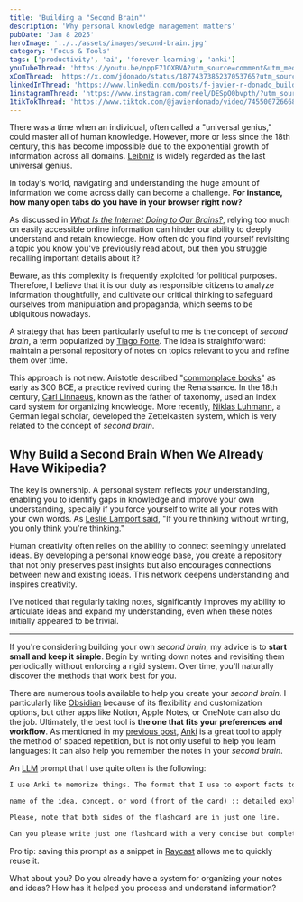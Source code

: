 ```yaml
---
title: 'Building a "Second Brain"'
description: 'Why personal knowledge management matters'
pubDate: 'Jan 8 2025'
heroImage: '../../assets/images/second-brain.jpg'
category: 'Focus & Tools'
tags: ['productivity', 'ai', 'forever-learning', 'anki']
youTubeThread: 'https://youtu.be/nppF71OXBVA?utm_source=comment&utm_medium=jdonado-com'
xComThread: 'https://x.com/jdonado/status/1877437385237053765?utm_source=comment&utm_medium=jdonado-com'
linkedInThread: 'https://www.linkedin.com/posts/f-javier-r-donado_building-a-second-brain-activity-7282818806937255936-ofX9?utm_source=comment&utm_medium=jdonado-com'
1instagramThread: 'https://www.instagram.com/reel/DESpO0bvpth/?utm_source=ig_web_copy_link&igsh=MzRlODBiNWFlZA==?utm_source=comment&utm_medium=jdonado-com'
1tikTokThread: 'https://www.tiktok.com/@javierdonado/video/7455007266689813793?utm_source=comment&utm_medium=jdonado-com'
---
```


There was a time when an individual, often called a "universal genius," could master all of human knowledge. However, more or less since the 18th century, this has become impossible due to the exponential growth of information across all domains. [Leibniz](https://www.thecollector.com/leibniz-last-genius-philosopher/) is widely regarded as the last universal genius.

In today's world, navigating and understanding the huge amount of information we come across daily can become a challenge. **For instance, how many open tabs do you have in your browser right now?**

As discussed in _[What Is the Internet Doing to Our Brains?](/post/2024-12-18-what-the-internet-is-doing-to-our-brains/)_, relying too much on easily accessible online information can hinder our ability to deeply understand and retain knowledge. How often do you find yourself revisiting a topic you know you've previously read about, but then you struggle recalling important details about it?

Beware, as this complexity is frequently exploited for political purposes. Therefore, I believe that it is our duty as responsible citizens to analyze information thoughtfully, and cultivate our critical thinking to safeguard ourselves from manipulation and propaganda, which seems to be ubiquitous nowadays.

A strategy that has been particularly useful to me is the concept of _second brain_, a term popularized by [Tiago Forte](https://www.goodreads.com/author/show/17177938.Tiago_Forte). The idea is straightforward: maintain a personal repository of notes on topics relevant to you and refine them over time.

This approach is not new. Aristotle described "[commonplace books](https://en.wikipedia.org/wiki/Commonplace_book)" as early as 300 BCE, a practice revived during the Renaissance. In the 18th century, [Carl Linnaeus](https://en.wikipedia.org/wiki/Carl_Linnaeus), known as the father of taxonomy, used an index card system for organizing knowledge. More recently, [Niklas Luhmann](https://en.wikipedia.org/wiki/Niklas_Luhmann), a German legal scholar, developed the Zettelkasten system, which is very related to the concept of _second brain_.

## Why Build a Second Brain When We Already Have Wikipedia?

The key is ownership. A personal system reflects _your_ understanding, enabling you to identify gaps in knowledge and improve your own understanding, specially if you force yourself to write all your notes with your own words. As [Leslie Lamport said](https://www.goodreads.com/quotes/11255502-if-you-re-thinking-without-writing-you-only-think-you-re-thinking), "If you're thinking without writing, you only think you're thinking."

Human creativity often relies on the ability to connect seemingly unrelated ideas. By developing a personal knowledge base, you create a repository that not only preserves past insights but also encourages connections between new and existing ideas. This network deepens understanding and inspires creativity.

I've noticed that regularly taking notes, significantly improves my ability to articulate ideas and expand my understanding, even when these notes initially appeared to be trivial.

---

If you're considering building your own _second brain_, my advice is to **start small and keep it simple**. Begin by writing down notes and revisiting them periodically without enforcing a rigid system. Over time, you'll naturally discover the methods that work best for you.

There are numerous tools available to help you create your _second brain_. I particularly like [Obsidian](https://obsidian.md/) because of its flexibility and customization options, but other apps like Notion, Apple Notes, or OneNote can also do the job. Ultimately, the best tool is **the one that fits your preferences and workflow**. As mentioned in my [previous post](/post/2025-01-01-language-learning-ai/), [Anki](https://apps.ankiweb.net/) is a great tool to apply the method of spaced repetition, but is not only useful to help you learn languages: it can also help you remember the notes in your _second brain_.

An [LLM](https://en.wikipedia.org/wiki/Large_language_model) prompt that I use quite often is the following:

```markdown
I use Anki to memorize things. The format that I use to export facts to Anki as flashcards is the following:

name of the idea, concept, or word (front of the card) :: detailed explanation (back of the card)

Please, note that both sides of the flashcard are in just one line.

Can you please write just one flashcard with a very concise but complete version of the most relevant information about the note below?
```

Pro tip: saving this prompt as a snippet in [Raycast](https://www.raycast.com/) allows me to quickly reuse it.

What about you? Do you already have a system for organizing your notes and ideas? How has it helped you process and understand information?
